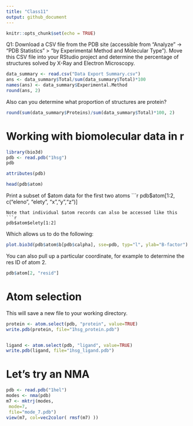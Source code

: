 ```yaml
---
title: "Class11"
output: github_document
---
```


```r
knitr::opts_chunk$set(echo = TRUE)
```

Q1: Download a CSV file from the PDB site (accessible from “Analyze” -> “PDB Statistics” >
“by Experimental Method and Molecular Type”). Move this CSV file into your RStudio project
and determine the percentage of structures solved by X-Ray and Electron Microscopy. 

```r
data_summary <- read.csv("Data Export Summary.csv")
ans <- data_summary$Total/sum(data_summary$Total)*100
names(ans) <- data_summary$Experimental.Method
round(ans, 2)
```

Also can you determine what proportion of structures are protein?
```r
round(sum(data_summary$Proteins)/sum(data_summary$Total)*100, 2)
```


# Working with biomolecular data in r
```r
library(bio3d)
pdb <- read.pdb("1hsg")
pdb
```
```r
attributes(pdb)
```

```r
head(pdb$atom)
```
Print a subset of $atom data for the first two atoms
```r
pdb$atom[1:2, c("eleno", "elety", "x","y","z")]
```
Note that individual $atom records can also be accessed like this
```r
pdb$atom$elety[1:2]
```
Which allows us to do the following:
```r
plot.bio3d(pdb$atom$b[pdb$calpha], sse=pdb, typ="l", ylab="B-factor")
```

You can also pull up a particular coordinate, for example to determine the res ID of atom 2. 
```r
pdb$atom[2, "resid"]
```

# Atom selection

This will save a new file to your working directory.
```r
protein <- atom.select(pdb, "protein", value=TRUE)
write.pdb(protein, file="1hsg_protein.pdb")


ligand <- atom.select(pdb, "ligand", value=TRUE)
write.pdb(ligand, file="1hsg_ligand.pdb")
```


# Let's try an NMA

```r
pdb <- read.pdb("1hel")
modes <- nma(pdb)
m7 <- mktrj(modes,
 mode=7,
 file="mode_7.pdb")
view(m7, col=vec2color( rmsf(m7) ))
```


